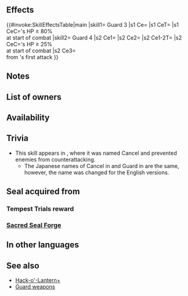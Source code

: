 {{About|the passive skill|the [[Status effects|status effect]]|Guard (status effect)}}{{Passive
|type=B
|name=Guard
|exclusive=0
|1name=Guard 1
|1tagid=SID_キャンセル1
|1promotionRarity=4
|1promotionTier=1
|properties1=random_all
|1required=-
|1effect=At start of combat, if unit's HP = 100%, inflicts Special cooldown charge -1 on foe per attack. (Only highest value applied. Does not stack.)
|1cost=50
|2name=Guard 2
|2tagid=SID_キャンセル2
|2promotionRarity=5
|2promotionTier=1
|properties2=random_all
|2effect=At start of combat, if unit's HP ≥ 90%, inflicts Special cooldown charge -1 on foe per attack. (Only highest value applied. Does not stack.)
|2cost=100
|3name=Guard 3
|3tagid=SID_キャンセル3
|3effect=At start of combat, if unit's HP ≥ 80%, inflicts Special cooldown charge -1 on foe per attack. (Only highest value applied. Does not stack.)
|3next=-
|properties3=random_all
|4name=Guard 4
|4tagid=SID_キャンセル4
|4cost=300
|4effect=At start of combat, if unit's HP ≥ 25%, inflicts Atk-4 and Special cooldown charge -1 on foe per attack during combat (only highest value applied; does not stack) and reduces damage from foe's first attack during combat by 30%.
|properties4=random_owner
|3cost=200
|canUseMove={{MoveList|All}}
|canUseWeapon={{WeaponList|All}}
|properties=random_all
}}
==Effects==
{{#invoke:SkillEffectsTable|main
|skill1={{Si|Guard 3}} Guard 3
|s1 Ce={{Eft|Guard}}
|s1 CeT={{Tgt|Foe}}
|s1 CeC={{Tgt|Unit}}'s HP ≥ 80%<br>at start of combat
|skill2={{Si|Guard 4}} Guard 4
|s2 Ce1={{Eft|Temporary Debuffs|Atk|4}}
|s2 Ce2={{Eft|Guard}}
|s2 Ce1-2T={{Tgt|Foe}}
|s2 CeC={{Tgt|Unit}}'s HP ≥ 25%<br>at start of combat
|s2 Ce3={{Eft|Damage Reduction|30%}}<br>from {{Tgt|Foe}}'s first attack
}}

==Notes==
{{CooldownChargeMinus}}
{{Temporary debuffs|name=Guard 4}}
{{DamagePercentageReduction|name=Guard 4}}
==List of owners==
{{Skill Hero List}}
==Availability==
{{PassiveFocusList}}
{{PassiveDistributionList}}
{{PassiveCombatManualList}}
==Trivia==
* This skill appears in {{FE|9}}, where it was named Cancel and prevented enemies from counterattacking. 
**The Japanese names of Cancel in {{FE|9}} and Guard in {{FE|H}} are the same, however, the name was changed for the English versions.
==Seal acquired from==
===Tempest Trials reward===
{{Tempest Trials seal reward}}
===[[Sacred Seal Forge]]===
{{SealCosts
|seals=Guard 1;Guard 2;Guard 3
|badgeColor=Transparent
|costs1=20;100;40
|costs2=60;200;50
|costs3=400;1000;100
}}
==In other languages==
{{OtherLanguages
|japanese=キャンセル
|japaneseNotes=''Cancel''
|german=Wacht
|spanishEU=Cancelar
|spanishLA=Cancelar
|french=Négation
|italian=Neutralizza
|chineseTW=取消
|portuguese=Guarda
}}
==See also==
* [[Hack-o'-Lantern+]]
* [[Skill families#Guard (cooldown charge)|Guard weapons]]
{{Seals Navbox}}
{{Passives Navbox|B}}